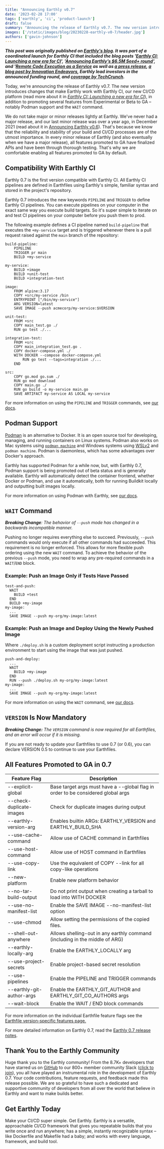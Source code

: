```yaml
---
title: "Announcing Earthly v0.7"
date: '2023-02-28 17:00'
tags: ['earthly', 'ci', 'product-launch']
draft: false
summary: "Announcing the release of Earthly v0.7. The new version introduces changes that make Earthly work natively with Earthly CI in addition to adding Podman support, the WAIT command, and several other features."
images: ['/static/images/blog/20230228-earthly-v0-7/header.jpg']
authors: ['gavin-johnson']
---
```

**_This post was originally published on [Earthly's blog](https://earthly.dev/blog/earthly-v0-7/). It was part of a coordinated launch for Earthly CI that included the blog posts '[Earthly CI: Launching a new era for CI](https://earthly.dev/blog/launching-earthly-ci/)', '[Announcing Earthly’s $6.5M Seed+ round](https://earthly.dev/blog/new-fundings-at-earthly/)', and '[Remote Code Execution as a Service](https://earthly.dev/blog/remote-code-execution/) as well as [a press release](https://www.businesswire.com/news/home/20230223005033/en/With-6.5M-in-New-Funding-Earthly-Introduces-Fast-Repeatable-Easy-to-Use-SaaS-CICD-Platform), [a blog post by Innovation Endeavors](https://medium.com/innovationendeavors/simple-fast-repeatable-builds-f9b1eac9446f), Earthly lead investors in the announced funding round, and [coverage by TechCrunch](https://techcrunch.com/2023/02/23/earthly-wants-to-reinvent-continuous-integration-to-make-it-faster-and-cheaper/)._**
<br />

Today, we're announcing the release of Earthly v0.7. The new version introduces changes that make Earthly work with Earthly CI, our new CI/CD platform (read more about it in *[Earthly CI: Launching a new era for CI](https://earthly.dev/blog/launching-earthly-ci/)*), in addition to promoting several features from Experimental or Beta to GA – notably Podman support and the `WAIT` command.

We do not take major or minor releases lightly at Earthly. We've never had a major release, and our last minor release was over a year ago, in December 2021 (read about it in [Announcing Earthly v0.6](https://earthly.dev/blog/earthly-v0-6/)). That's because we know that the reliability and stability of your build and CI/CD processes are of the utmost importance. In every minor release of Earthly (and also eventually when we have a major release), all features promoted to GA have finalized APIs and have been through thorough testing. That's why we are comfortable enabling all features promoted to GA by default.

## Compatibility With Earthly CI

Earthly 0.7 is the first version compatible with Earthly CI. All Earthly CI pipelines are defined in Earthfiles using Earthly's simple, familiar syntax and stored in the project's repository.

Earthly 0.7 introduces the new keywords `PIPELINE` and `TRIGGER` to define Earthly CI pipelines. You can execute pipelines on your computer in the exact same way you execute build targets. So it's super simple to iterate on and test CI pipelines on your computer before you push them to prod.

The following example defines a CI pipeline named `build-pipeline` that executes the `+my-service` target and is triggered whenever there is a pull request raised against the `main` branch of the repository:

```{.Dockerfile caption="Earthfile"}
build-pipeline:
    PIPELINE
    TRIGGER pr main
    BUILD +my-service

my-service:
    BUILD +image
    BUILD +unit-test
    BUILD +integration-test

image:
    FROM alpine:3.17
    COPY +src/my-service /bin
    ENTRYPOINT ["/bin/my-service"]
    ARG VERSION=latest
    SAVE IMAGE --push acmecorp/my-service:$VERSION

unit-test:
    FROM +src
    COPY main_test.go ./
    RUN go test ./...

integration-test:
    FROM +src
    COPY main_integration_test.go .
    COPY docker-compose.yml ./
    WITH DOCKER --compose docker-compose.yml
        RUN go test --tags=integration ./...
    END

src:
    COPY go.mod go.sum ./
    RUN go mod download
    COPY main.go ./
    RUN go build -o my-service main.go
    SAVE ARTIFACT my-service AS LOCAL my-service
```

For more information on using the `PIPELINE` and `TRIGGER` commands, see [our docs](https://docs.earthly.dev/docs/earthfile#pipeline-beta).

## Podman Support

[Podman](https://podman.io/) is an alternative to Docker. It is an open source tool for developing, managing, and running containers on Linux systems. Podman also works on Mac systems using [`podman machine`](https://docs.podman.io/en/latest/markdown/podman-machine.1.html) and Windows systems using [WSLv2](https://learn.microsoft.com/en-us/windows/wsl/about#what-is-wsl-2) and `podman machine`. Podman is daemonless, which has some advantages over Docker's approach.

Earthly has supported Podman for a while now, but, with Earthly 0.7, Podman support is being promoted out of beta status and is generally available. Earthly will automatically detect the container frontend, whether Docker or Podman, and use it automatically, both for running Buildkit locally and outputting built images locally.

For more information on using Podman with Earthly, see [our docs](https://docs.earthly.dev/docs/guides/podman).

## `WAIT` Command

***Breaking Change**: The behavior of `--push` mode has changed in a backwards incompatible manner.*

Pushing no longer requires everything else to succeed. Previously, `--push` commands would only execute if all other commands had succeeded. This requirement is no longer enforced. This allows for more flexible push ordering using the new `WAIT` command. To achieve the behavior of the previous `--push` mode, you need to wrap any pre-required commands in a `WAIT`/`END` block.

### Example: Push an Image Only if Tests Have Passed

```{.Dockerfile caption="Earthfile"}
test-and-push:
  WAIT
    BUILD +test
  END
  BUILD +my-image
my-image:
  ...
  SAVE IMAGE --push my-org/my-image:latest
```

### Example: Push an Image and Deploy Using the Newly Pushed Image

Where `./deploy.sh` is a custom deployment script instructing a production environment to start using the image that was just pushed.

```{.Dockerfile caption="Earthfile"}
push-and-deploy:
  ...
  WAIT
    BUILD +my-image
  END
  RUN --push ./deploy.sh my-org/my-image:latest
my-image:
  ...
  SAVE IMAGE --push my-org/my-image:latest
```

For more information on using the `WAIT` command, see [our docs](https://docs.earthly.dev/docs/earthfile#wait).

## `VERSION` Is Now Mandatory

***Breaking Change:** The `VERSION` command is now required for all Earthfiles, and an error will occur if it is missing.*

If you are not ready to update your Earthfiles to use 0.7 (or 0.6), you can declare VERSION 0.5 to continue to use your Earthfiles.

## All Features Promoted to GA in 0.7

|Feature Flag    |Description|
|-|-|
|--explicit-global |    Base target args must have a --global flag in order to be considered global args|
|--check-duplicate-images    | Check for duplicate images during output|
|--earthly-version-arg    | Enables builtin ARGs: EARTHLY_VERSION and EARTHLY_BUILD_SHA|
|--use-cache-command    | Allow use of CACHE command in Earthfiles|
|--use-host-command    | Allow use of HOST command in Earthfiles|
|--use-copy-link    | Use the equivalent of COPY --link for all copy-like operations|
|--new-platform    | Enable new platform behavior|
|--no-tar-build-output    | Do not print output when creating a tarball to load into WITH DOCKER|
|--use-no-manifest-list    | Enable the SAVE IMAGE --no-manifest-list option|
|--use-chmod    | Allow setting the permissions of the copied files.|
|--shell-out-anywhere    | Allows shelling-out in any earthly command (including in the middle of ARG)|
|--earthly-locally-arg    | Enable the EARTHLY_LOCALLY arg|
|--use-project-secrets    | Enable project-based secret resolution|
|--use-pipelines |    Enable the PIPELINE and TRIGGER commands|
|--earthly-git-author-args    | Enable the EARTHLY_GIT_AUTHOR and EARTHLY_GIT_CO_AUTHORS args|
|--wait-block    |Enable the WAIT / END block commands|

For more information on the individual Earthfile feature flags see the [Earthfile version-specific features page.](https://docs.earthly.dev/docs/earthfile/features)

For more detailed information on Earthly 0.7, read the [Earthly 0.7 release notes](https://github.com/earthly/earthly/releases/tag/v0.7.0).

## Thank You to the Earthly Community

Huge thank you to the Earthly community! From the 8.7K+ developers that have starred us on [GitHub](https://github.com/earthly/earthly) to our 800+ member community Slack ([click to join](https://earthly.dev/slack)), you all have played an instrumental role in the development of Earthly 0.7. Your code contributions, feature requests, and feedback made this release possible. We are so grateful to have such a dedicated and supportive community of developers from all over the world that believe in Earthly and want to make builds better.

## Get Earthly Today

Make your CI/CD super simple. Get Earthly. Earthly is a versatile, approachable CI/CD framework that gives you repeatable builds that you write once and run anywhere; has a simple, instantly recognizable syntax – like Dockerfile and Makefile had a baby; and works with every language, framework, and build tool.